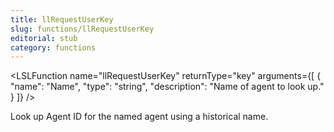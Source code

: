 ```yaml
---
title: llRequestUserKey
slug: functions/llRequestUserKey
editorial: stub
category: functions
---
```


<LSLFunction
	name="llRequestUserKey"
	returnType="key"
	arguments={[
	{
		"name": "Name",
		"type": "string",
		"description": "Name of agent to look up."
	}
]}
/>

Look up Agent ID for the named agent using a historical name.
